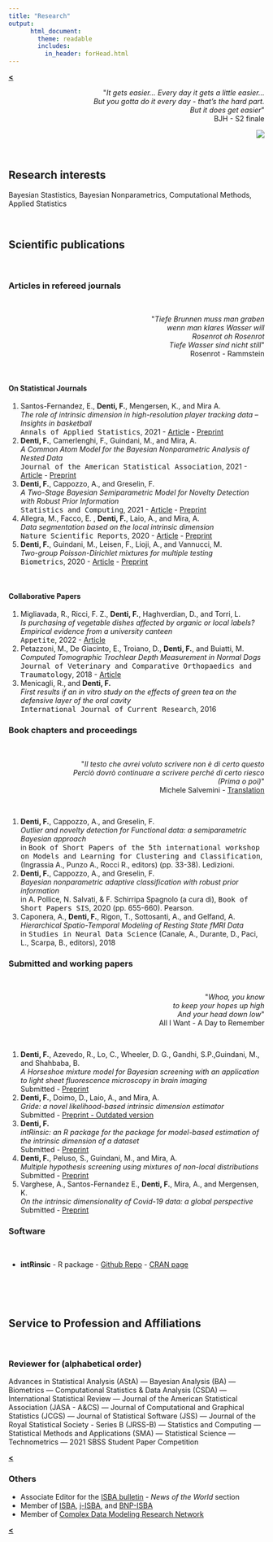 ```yaml
---
title: "Research"
output: 
      html_document:
        theme: readable
        includes:
          in_header: forHead.html
---
```


[**<**](/index)
<br>
<div style="text-align: right"> <p>&quot;<em>It gets easier... Every day it gets a little easier...<br>But you gotta do it every day - that’s the hard part.<br>But it does get easier</em>&quot;<br> BJH - S2 finale</p>
<img align="center" src="images/tres4.jpg?raw=true"/>
</div>

<br>


## Research interests

Bayesian Stastistics, Bayesian Nonparametrics, Computational Methods, Applied Statistics 

<br>


## Scientific publications {.tabset .tabset-fade}

<br>

### Articles in refereed journals

<br>


<div style="text-align: right"> 
<p>&quot;<em>Tiefe Brunnen muss man graben<br>
wenn man klares Wasser will<br>
Rosenrot oh Rosenrot<br>
Tiefe Wasser sind nicht still</em>&quot;<br> 
Rosenrot - Rammstein </p>
</div>


<br>

#### On Statistical Journals
1. Santos-Fernandez, E., **Denti, F.**, Mengersen, K., and Mira A.  
*The role of intrinsic dimension in high-resolution player tracking data -- Insights in basketball*  
<tt>Annals of Applied Statistics</tt>, 2021 - [Article](https://projecteuclid.org/journals/annals-of-applied-statistics/volume-16/issue-1/The-role-of-intrinsic-dimension-in-high-resolution-player-tracking/10.1214/21-AOAS1506.short) -  [Preprint](https://arxiv.org/abs/2002.04148)
1.  **Denti, F.**, Camerlenghi, F., Guindani, M., and Mira, A.  
*A Common Atom Model for the Bayesian Nonparametric Analysis of Nested Data*  
<tt>Journal of the American Statistical Association</tt>, 2021 - [Article](https://doi.org/10.1080/01621459.2021.1933499) - [Preprint](https://arxiv.org/abs/2008.07077)  
1.  **Denti, F.**, Cappozzo, A., and Greselin, F.  
*A Two-Stage Bayesian Semiparametric Model for Novelty Detection with Robust Prior Information*  
<tt>Statistics and Computing</tt>, 2021 -
[Article](https://doi.org/10.1007/s11222-021-10017-7) - 
[Preprint](https://arxiv.org/abs/2006.09012)
1.  Allegra, M., Facco, E.  , **Denti, F.**, Laio, A., and Mira, A.  
*Data segmentation based on the local intrinsic dimension*  
<tt>Nature Scientific Reports</tt>, 2020 - [Article](https://www.nature.com/articles/s41598-020-72222-0) - [Preprint](https://arxiv.org/abs/1902.10459)
1.  **Denti, F.**, Guindani, M., Leisen, F., Lioji, A., and Vannucci, M.  
*Two-group Poisson-Dirichlet mixtures for multiple testing*  
<tt>Biometrics</tt>, 2020 - [Article](https://onlinelibrary.wiley.com/doi/10.1111/biom.13314) - [Preprint](../pdf/BNPT.pdf)

<br>

#### Collaborative Papers

1.  Migliavada, R., Ricci, F. Z., **Denti, F.**, Haghverdian, D., and Torri, L.    
*Is purchasing of vegetable dishes affected by organic or local labels? Empirical evidence from a university canteen*  
<tt>Appetite</tt>, 2022 - [Article](https://www.sciencedirect.com/science/article/pii/S0195666322000861?dgcid=author)
1.  Petazzoni, M., De Giacinto, E., Troiano, D., **Denti, F.**, and Buiatti, M.  
*Computed Tomographic Trochlear Depth Measurement in Normal Dogs*  
<tt>Journal of Veterinary and Comparative Orthopaedics and Traumatology</tt>, 2018 - [Article](https://pubmed.ncbi.nlm.nih.gov/30300915/)
1.   Menicagli, R., and **Denti, F.**  
*First results if an in vitro study on the effects of green tea on the defensive layer of the oral cavity*  
<tt>International Journal of Current Research</tt>, 2016  


### Book chapters and proceedings

<br>


<div style="text-align: right"> <p>&quot;<em>Il testo che avrei voluto scrivere non è di certo questo<br>
Perciò dovrò continuare a scrivere perché di certo riesco<br>
(Prima o poi)</em>&quot;<br> Michele Salvemini - [Translation](http://translate.google.com/#origin_language_or_auto|en|Il+testo+che+avrei+voluto+scrivere+non+è+di+certo+questo.
Perciò+dovrò+continuare+a+scrivere+perché+di+certo+riesco.
(Prima+o+poi)
)</p>
</div>

<br>

1.  **Denti, F.**, Cappozzo, A., and Greselin, F.    
*Outlier and novelty detection for Functional data: a semiparametric Bayesian approach*  
in <tt>Book of Short Papers of the 5th international workshop on Models and Learning for Clustering and Classification</tt>, (Ingrassia A., Punzo A., Rocci R., editors) (pp. 33-38). Ledizioni.  
1.  **Denti, F.**, Cappozzo, A., and Greselin, F.    
*Bayesian nonparametric adaptive classification with robust prior information*  
in A. Pollice, N. Salvati, & F. Schirripa Spagnolo (a cura di), <tt>Book of Short Papers SIS</tt>, 2020 (pp. 655-660). Pearson.
1.   Caponera, A., **Denti, F.**, Rigon, T., Sottosanti, A., and Gelfand, A.  
*Hierarchical Spatio-Temporal Modeling of Resting State fMRI Data*  
in <tt>Studies in Neural Data Science</tt> (Canale, A., Durante, D., Paci, L., Scarpa, B., editors), 2018

### Submitted and working papers

<br>


<div style="text-align: right"> <p>&quot;<em>Whoa, you know<br>to keep your hopes up high
<br>And your head down low</em>&quot;
<br> All I Want - A Day to Remember </p>
</div>

<br>



1.  **Denti, F.**, Azevedo, R., Lo, C., Wheeler, D. G., Gandhi, S.P.,Guindani, M., and Shahbaba, B.  
*A Horseshoe mixture model for Bayesian screening with an application to light sheet fluorescence microscopy in brain imaging*  
Submitted - [Preprint](https://arxiv.org/abs/2106.08281)
1. **Denti, F.**, Doimo, D., Laio, A., and Mira, A.  
*Gride: a novel likelihood-based intrinsic dimension estimator*  
Submitted - [Preprint - Outdated version](https://arxiv.org/abs/2104.13832)  
1. **Denti, F.**  
*intRinsic: an R package for the package for model-based estimation of the intrinsic dimension of a dataset*  
Submitted - [Preprint](http://arxiv.org/abs/2102.11425)
1.  **Denti, F.**, Peluso, S., Guindani, M., and Mira, A.  
*Multiple hypothesis screening using mixtures of non-local distributions*  
Submitted  - [Preprint](https://arxiv.org/abs/2205.00930)
1.  Varghese, A., Santos-Fernandez E., **Denti, F.**, Mira, A., and Mergensen, K.  
*On the intrinsic dimensionality of Covid-19 data: a global perspective*  
Submitted - [Preprint](http://arxiv.org/abs/2102.11425)


### Software

<br>

* **intRinsic** - R package - [Github Repo](https://github.com/Fradenti/intRinsic) - [CRAN page](https://CRAN.R-project.org/package=intRinsic)  



<br><br><br>



## Service to Profession and Affiliations {.tabset .tabset-fade}

<br>


### Reviewer for (alphabetical order)

Advances in Statistical Analysis (AStA) --- Bayesian Analysis (BA) --- Biometrics --- Computational Statistics \& Data Analysis (CSDA) --- International Statistical Review ---
Journal of the American Statistical Association (JASA - A&CS) --- Journal of Computational and Graphical Statistics (JCGS) --- Journal of Statistical Software (JSS) --- Journal of the Royal Statistical Society - Series B (JRSS-B) --- Statistics and Computing --- Statistical Methods and Applications (SMA) --- Statistical Science --- Technometrics --- 2021 SBSS Student Paper Competition     
     
     
     
[**<**](/index)
         
### Others

+ Associate Editor for the [ISBA bulletin](https://bayesian.org/resources/bulletin/) - *News of the World* section
+ Member of [ISBA](https://bayesian.org), [j-ISBA](https://j-isba.github.io), and [BNP-ISBA](https://bnp-isba.github.io)
+ Member of [Complex Data Modeling Research Network](https://midas.mat.uc.cl/network/)
     
     
     
     
[**<**](/index)
 
